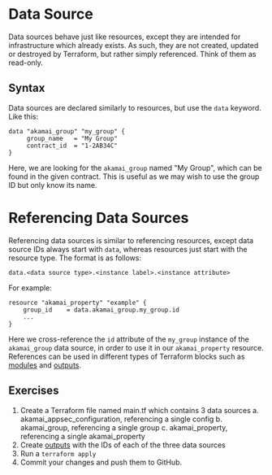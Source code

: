 # Data Source

Data sources behave just like resources, except they are intended for infrastructure which already exists. As such, they are not created, updated or destroyed by Terraform, but rather simply referenced. Think of them as read-only.

## Syntax

Data sources are declared similarly to resources, but use the `data` keyword. Like this:

```hcl filename="main.tf" copy
data "akamai_group" "my_group" {
     group_name   = "My Group"
     contract_id  = "1-2AB34C"
}
```

Here, we are looking for the `akamai_group` named "My Group", which can be found in the given contract. This is useful as we may wish to use the group ID but only know its name. 

# Referencing Data Sources

Referencing data sources is similar to referencing resources, except data source IDs always start with `data`, whereas resources just start with the resource type. The format is as follows:

```hcl
data.<data source type>.<instance label>.<instance attribute>
```

For example:

```hcl {2}
resource "akamai_property" "example" {
    group_id    = data.akamai_group.my_group.id
    ...
}
```

Here we cross-reference the `id` attribute of the `my_group` instance of the `akamai_group` data source, in order to use it in our `akamai_property` resource. References can be used in different types of Terraform blocks such as [modules](/terraform/modules) and [outputs](/terraform/outputs).

## Exercises
1. Create a Terraform file named main.tf which contains 3 data sources
    a. akamai_appsec_configuration, referencing a single config
    b. akamai_group, referencing a single group
    c. akamai_property, referencing a single akamai_property
2. Create [outputs](/terraform/outputs) with the IDs of each of the three data sources
3. Run a `terraform apply`
4. Commit your changes and push them to GitHub. 